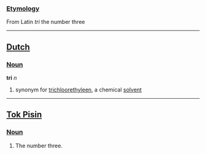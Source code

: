 ===[[Etymology]]===

From Latin ''tri'' the number three
----
==[[Dutch]]==
===[[Noun]]===
'''tri''' ''n''
#synonym for [[trichloorethyleen]], a chemical [[solvent]]
----
==[[Tok Pisin]]==
===[[Noun]]===

# The number three.